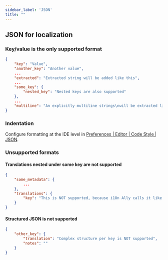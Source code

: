 ```yaml
---
sidebar_label: 'JSON'
title: ""
---
```



## JSON for localization
### Key/value is the only supported format
```json
{
    "key": "Value",
    "another_key": "Another value",
    ...
    "extracted": "Extracted string will be added like this",
    ...
    "some_key": {
        "nested_key": "Nested keys are also supported"
    },
    ...
    "multiline": "An explicitly multiline strings\nwill be extracted like this."
}
```

### Indentation
Configure formatting at the IDE level in [Preferences | Editor | Code Style | JSON](phpstorm://settings?name=Editor--Code+Style--JSON).

### Unsupported formats
<UnsupportedFormats/>

#### Translations nested under some key are not supported
```json
{
    "some_metadata": {
        ...
    },
    "translations": {
        "key": "This is NOT supported, because i18n Ally calls it like `translations.key` while the app would use just `key`"
    }
}
```
#### Structured JSON is not supported
```json
{
    "other_key": {
        "translation": "Complex structure per key is NOT supported",
        "notes": ""
    }
}
```
